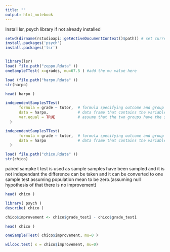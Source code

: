 ```yaml
---
title: ""
output: html_notebook
---
```




Install lsr, psych library if not already installed
```r
setwd(dirname(rstudioapi::getActiveDocumentContext()$path)) # set curretn path as workpath
install.packages('psych')
install.packages('lsr')
```

```r

```


```r
library(lsr)
load( file.path("zeppo.Rdata" )) 
oneSampleTTest( x=grades, mu=67.5 ) #add the mu value here

```


```r

load (file.path("harpo.Rdata" ))
str(harpo)
```

```r
head( harpo )
```


```r
independentSamplesTTest( 
      formula = grade ~ tutor,  # formula specifying outcome and group variables
      data = harpo,             # data frame that contains the variables
      var.equal = TRUE          # assume that the two groups have the same variance
  )
```
```r
independentSamplesTTest( 
      formula = grade ~ tutor,  # formula specifying outcome and group variables
      data = harpo              # data frame that contains the variables
  )
```


```r
load( file.path("chico.Rdata" ))
str(chico) 
```
 paired sampke t test is used as sample samples have been sampled and it is not independant
the difference can be taken and it can be converted to one sample test assuming population mean to be zero.(assuming null hypothesis of that there is no improvement)

```r
head( chico )
```


```r
library( psych )
describe( chico )
```



```r
chico$improvement <- chico$grade_test2 - chico$grade_test1 
```


```r
head( chico )
```
```r
oneSampleTTest( chico$improvement, mu=0 )
```
```r
wilcox.test( x = chico$improvement, mu=0)
```

